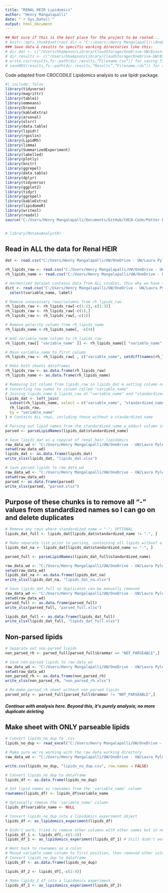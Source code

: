 ```yaml
---
title: "RENAL HEIR Lipidomics"
author: "Henry Mangalapalli"
date: "`r Sys.Date()`"
output: html_document
---
```


```r
## Not sure if this is the best place for the project to be rooted...
# knitr::opts_chunk$set(root.dir = "C:\\Users\\Henry Mangalapalli\\OneDrive\\Henry - UW\\Laura Pyle's files - Biostatistics Core Shared Drive\\Renal HEIR\\Data_Raw")
### Save data & results to specific working directories like this:
# dir.dat <- c("/Users/hhampson/Library/CloudStorage/OneDrive-UW/Biostatistics Core Shared Drive")
# dir.results <- c("/Users/hhampson/Library/CloudStorage/OneDrive-UW/Biostatistics Core Shared Drive/Liver Project/NEBULA Results")
# write.csv(results,fs::path(dir.results,”Filename.csv”)) for saving files
# saveRDS(results,fs::path(dir.results,”Results”,”Filename.rds”)) for saving files to folder within dir.results
```

Code adapted from CROCODILE Lipidomics analysis to use lipidr package.
```r
#| include: false
library(tidyverse)
library(magrittr)
library(table1)
library(emmeans)
library(broom)
library(kableExtra)
library(arsenal)
library(olsrr)
library(data.table)
library(lipidr)
library(rgoslin)
library(LipidMS)
library(limma)
library(SummarizedExperiment)
library(labelled)
library(plotly)
library(knitr)
library(ggrepel)
library(data.table)
library(dplyr)
library(tidyverse)
library(ggplot2)
library(tidyr)
library(ggrepel)
library(kableExtra)
library(lipidomeR)
library(writexl)
library(readxl)
source("C:/Users/Henry Mangalapalli/Documents/GitHub/CHCO-Code/Petter Bjornstad/CROCODILE/lipidr_unadj_function_R.R")


# library(MetaboAnalystR)
```

## Read in ALL the data for Renal HEIR
```r
dat <- read.csv("C:/Users/Henry Mangalapalli/UW/OneDrive - UW/Laura Pyle's files - Biostatistics Core Shared Drive/Data Harmonization/Data Clean/harmonized_dataset.csv")

rh_lipids_raw <- read.csv("C:/Users/Henry Mangalapalli/UW/OneDrive - UW/Laura Pyle's files - Biostatistics Core Shared Drive/Renal HEIR/Data_Raw/renal_heir_lipidomics.csv")
rh_lipids_name <- read.csv("C:/Users/Henry Mangalapalli/UW/OneDrive - UW/Laura Pyle's files - Biostatistics Core Shared Drive/Renal HEIR/Data_Raw/renal_heir_lipidomics_name.csv")

# Harmonized dataset contains data from ALL studies, thus why we have to separate out by Renal HEIR later on
dict <- read.csv("C:/Users/Henry Mangalapalli/UW/OneDrive - UW/Laura Pyle's files - Biostatistics Core Shared Drive/Data Harmonization/data_dictionary_master.csv", na.strings = c(" ", "", "-9999",-9999)) %>%
  select(variable_name, label)
```


```r
# Remove unnecessary rows/columns from rh_lipids_raw
rh_lipids_raw <- rh_lipids_raw[-c(1:2),-c(1:3)]
rh_lipids_raw <- rh_lipids_raw[-c(1),]
rh_lipids_raw <- rh_lipids_raw[,-c(1)]

# Remove polarity column from rh_lipids_name
rh_lipids_name <-rh_lipids_name[, -c(4)]

# Add variable_name column to rh_lipids_raw
rh_lipids_raw[[ "variable_name" ]] <- rh_lipids_name[[ "variable_name" ]]

# Move variable_name to first column
rh_lipids_raw <- rh_lipids_raw[ , c("variable_name", setdiff(names(rh_lipids_raw), "variable_name"))]

# Make both sheets dataframes
rh_lipids_raw <- as.data.frame(rh_lipids_raw)
rh_lipids_name <- as.data.frame(rh_lipids_name)

# Removing 1st column from lipids_raw in lipids_dat & setting column names to come from that 1st column.
# Converting row names to column called "variable_name"
# Joining lipids_name & lipids_raw at "variable_name" and "standardized_name_w_adduct" column
lipids_dat <- left_join(
  subset(rh_lipids_name, select = c("variable_name", "standardized_name")),
  rh_lipids_raw,
  by = "variable_name"
) # Contains ALL rows, including those without a standardized name

# Parsing out lipid names from the standardized_name_w_adduct column in lipids_name
parsed <- parseLipidNames(lipids_dat$standardized_name)
```

```r
# Save lipids_dat as a copycat of renal_heir_lipidomics 
raw_data_wd <- "C:/Users/Henry Mangalapalli/UW/OneDrive - UW/Laura Pyle's files - Biostatistics Core Shared Drive/Renal HEIR"
setwd(raw_data_wd)
lipids_dat <- as.data.frame(lipids_dat)
write_xlsx(lipids_dat, "lipids_dat.xlsx")
```


```r
# Save parsed lipids to raw_data_wd
raw_data_wd <- "C:/Users/Henry Mangalapalli/UW/OneDrive - UW/Laura Pyle's files - Biostatistics Core Shared Drive/Renal HEIR"
setwd(raw_data_wd)
parsed <- as.data.frame(parsed)
write_xlsx(parsed, "parsed.xlsx")
```

## Purpose of these chunks is to remove all "-" values from standardized names so I can go on and delete duplicates
```r
# Remove any rows where standardized_name = "-"; OPTIONAL
lipids_dat_full <- lipids_dat[lipids_dat$standardized_name != "-", ]

# Make separate list prior to parsing, containing all lipids without a standardized name
lipids_dat_na <- lipids_dat[lipids_dat$standardized_name == "-", ]

parsed_full <- parseLipidNames(lipids_dat_full$standardized_name)

```

```r
raw_data_wd <- "C:/Users/Henry Mangalapalli/UW/OneDrive - UW/Laura Pyle's files - Biostatistics Core Shared Drive/Renal HEIR"
setwd(raw_data_wd)
lipids_dat_na <- as.data.frame(lipids_dat_na)
write_xlsx(lipids_dat_na, "lipids_dat_na.xlsx")
```


```r
# Save lipids_dat_full so duplicates can be manually removed
raw_data_wd <- "C:/Users/Henry Mangalapalli/UW/OneDrive - UW/Laura Pyle's files - Biostatistics Core Shared Drive/Renal HEIR"
setwd(raw_data_wd)
parsed_full <- as.data.frame(parsed_full)
write_xlsx(parsed_full, "parsed_full.xlsx")

lipids_dat_full <- as.data.frame(lipids_dat_full)
write_xlsx(lipids_dat_full, "lipids_dat_full.xlsx")
```

## Non-parsed lipids
```r
# Separate out non-parsed lipids
non_parsed_rh <- parsed_full[parsed_full$Grammar == "NOT_PARSEABLE",]

# Save non-parsed lipids to raw_data_wd
raw_data_wd <- "C:/Users/Henry Mangalapalli/UW/OneDrive - UW/Laura Pyle's files - Biostatistics Core Shared Drive/Renal HEIR"
setwd(raw_data_wd)
non_parsed_rh <- as.data.frame(non_parsed_rh)
write_xlsx(non_parsed_rh, "non_parsed_rh.xlsx")
```

```r
# Re-make parsed_rh sheet without non-parsed lipids
parsed_only <- parsed_full[parsed_full$Grammar != "NOT_PARSEABLE",]
```

##### Continue with analysis here. Beyond this, it's purely analysis; no more duplicate deleting #####
## Make sheet with ONLY parseable lipids 

```r
# Convert lipids_no_dup to .csv
lipids_no_dup <- read_excel("C:/Users/Henry Mangalapalli/UW/OneDrive - UW/Laura Pyle's files - Biostatistics Core Shared Drive/Renal HEIR/lipids_dat_full.xlsx", sheet = 1) # Data is on sheet 1 ONLY; sheet 2 is where I did the duplicate averaging

# Make sure we're working with the raw data working directory
raw_data_wd <- "C:/Users/Henry Mangalapalli/UW/OneDrive - UW/Laura Pyle's files - Biostatistics Core Shared Drive/Renal HEIR"

write.csv(lipids_no_dup, "lipids_no_dup.csv", row.names = FALSE)

# Convert lipids_no_dup to dataframe
lipids_df <- as.data.frame(lipids_no_dup)

# Set lipid names as rownames from the 'variable_name' column
rownames(lipids_df) <- lipids_df$variable_name

# Optionally remove the 'variable_name' column
lipids_df$variable_name <- NULL

# Convert lipids_no_dup into a lipidomics experiment object
lipids_df <- as_lipidomics_experiment(lipids_df)

# Didn't work; tried to remove other columns with other names but in new sheet (so as not to disrupt the lipids_df sheet)
lipids_df_1 <- lipids_df[,-c(1:3)]
lipids_df_1 <- as_lipidomics_experiment(lipids_df_1) # Still didn't work :(
```


```r
# Went back to rownames as a colun
# Moved variable_name column to first position, then removed other columns
# Convert lipids_no_dup to dataframe
lipids_df <- as.data.frame(lipids_no_dup)

lipids_df_2 <- lipids_df[,-c(2:4)]

# Make lipids_2_df into a lipidomics experiment
lipids_df_2 <- as_lipidomics_experiment(lipids_df_2)

```

```r

```


